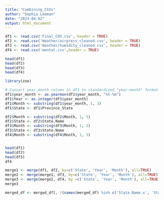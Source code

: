 ```yaml
---
title: "Combining_CSVs"
author: "Sophia Leeman"
date: "2023-04-02"
output: html_document
---
```


```r
df1 <- read.csv('Final_COV.csv', header = TRUE)
df2 <- read.csv('Weather/airpress_cleaned.csv', header = TRUE)
df3 <- read.csv('Weather/humidity_cleaned.csv', header = TRUE)
df4 <- read.csv('mental.csv',header = TRUE)

```

```r
head(df1)
head(df2)
head(df3)
head(df4)
```

```r
library(zoo)

# Convert year_month column in df1 to standardized "year-month" format
df1$year_month <- as.yearmon(df1$year_month, "%Y-%m")
df1$Year <- as.integer(df1$year_month)
df1$Month <- substring(df1$year_month, 1, 3)
df1$State <- df1$Province_State

df2$Month <- substring(df2$Month, 1, 3)
df2$State <- df2$State.Name
df3$Month <- substring(df3$Month, 1, 3)
df3$State <- df3$State.Name
df4$Month <- substring(df4$Month, 1, 3)


head(df1)
head(df2)
head(df3)
df4
```


```r
merge1 <- merge(df1, df2, by=c('State', 'Year', 'Month'), all=TRUE)
merge2 <- merge(merge1, df3, by=c('State', 'Year', 'Month'), all=TRUE)
merge3 <- merge(merge2, df4, by =c('State', 'Year', 'Month'), all=TRUE)
merge3


```


```r

merged_df <- merged_df[, !(names(merged_df) %in% c('State.Name.x', 'State.Name.y', 'Year.x', 'Month.x', 'Year.y', 'Month.y', 'Year', 'Month'))]


```